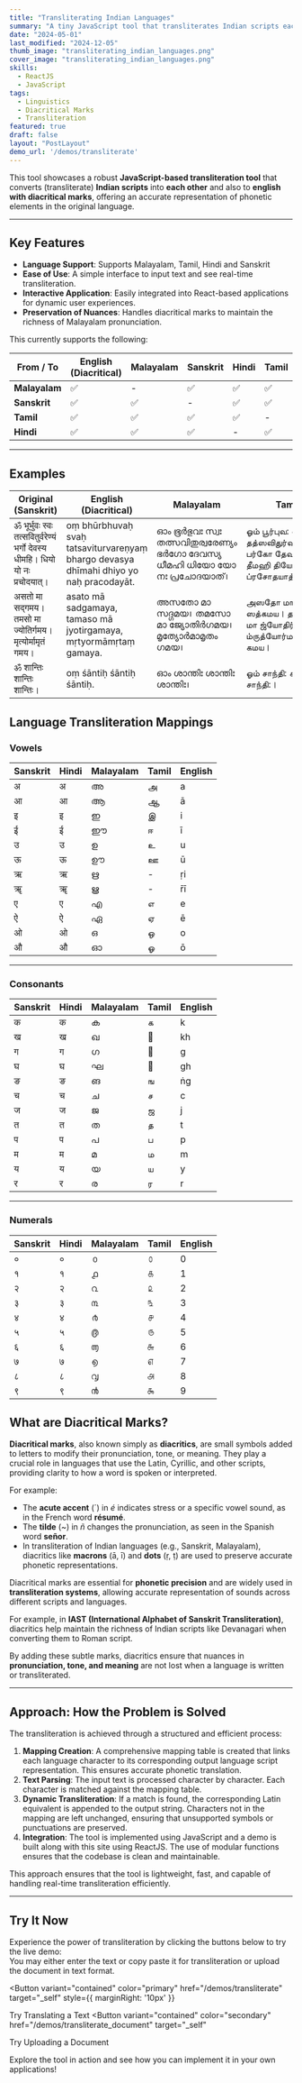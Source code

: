 ```yaml
---
title: "Transliterating Indian Languages"
summary: "A tiny JavaScript tool that transliterates Indian scripts each other and also into English with diacritical marks, preserving linguistic nuances and enabling seamless text interpretation."
date: "2024-05-01"
last_modified: "2024-12-05"
thumb_image: "transliterating_indian_languages.png"
cover_image: "transliterating_indian_languages.png"
skills:
  - ReactJS
  - JavaScript
tags:
  - Linguistics
  - Diacritical Marks
  - Transliteration
featured: true
draft: false
layout: "PostLayout"
demo_url: '/demos/transliterate'
---
```


This tool showcases a robust **JavaScript-based transliteration tool** that converts (transliterate) **Indian scripts** into **each other** and also to **english with diacritical marks**, offering an accurate representation of phonetic elements in the original language.

---

## Key Features

- **Language Support**: Supports Malayalam, Tamil, Hindi and Sanskrit
- **Ease of Use**: A simple interface to input text and see real-time transliteration.
- **Interactive Application**: Easily integrated into React-based applications for dynamic user experiences.
- **Preservation of Nuances**: Handles diacritical marks to maintain the richness of Malayalam pronunciation.

This currently supports the following:

| **From / To**            | **English (Diacritical)** | **Malayalam** | **Sanskrit** | **Hindi** | **Tamil** |
|---------------------------|--------------------------|---------------|-------------|-----------|-----------|
| **Malayalam**            | ✅                        | -             | ✅           | ✅         | ✅         |
| **Sanskrit**             | ✅                        | ✅            | -           | ✅         | ✅         |
| **Tamil**                | ✅                        | ✅            | ✅           | ✅         | -         |
| **Hindi**                | ✅                        | ✅            | ✅           | -         | ✅         |

---

## Examples

| **Original (Sanskrit)**                                | **English (Diacritical)**            | **Malayalam**                       | **Tamil**                          | **Hindi**                          |
|-------------------------------------------------------|--------------------------------------|------------------------------------|-----------------------------------|-----------------------------------|
| ॐ भूर्भुवः स्वः तत्सवितुर्वरेण्यं भर्गो देवस्य धीमहि। धियो यो नः प्रचोदयात्। | oṃ bhūrbhuvaḥ svaḥ tatsaviturvareṇyaṃ bhargo devasya dhīmahi dhiyo yo naḥ pracodayāt. | ഓം ഭൂർഭുവഃ സ്വഃ തത്സവിതുര്വരേണ്യം ഭർഗോ ദേവസ്യ ധീമഹി ധിയോ യോ നഃ പ്രചോദയാത്। | ஓம் பூர்புவ: ஸ்வ: தத்ஸவிதுர்வரேண்யம் பர்கோ தேவஸ்ய தீமஹி தியோ யோ ந: ப்ரசோதயாத்। | ओं भूर्भुवः स्वः तस्सवितुर्वरेण्यम् भर्गो देवस्य धीमहि धियो यो नः प्रचोदयात्। |
| असतो मा सद्गमय। तमसो मा ज्योतिर्गमय। मृत्योर्मामृतं गमय। | asato mā sadgamaya, tamaso mā jyotirgamaya, mṛtyormāmṛtaṃ gamaya. | അസതോ മാ സദ്ഗമയ। തമസോ മാ ജ്യോതിർഗമയ। മൃത്യോർമാമൃതം ഗമയ। | அஸதோ மா ஸத்கமய। தமஸோ மா ஜ்யோதிர்கமய। ம்ருத்யோர்மாம்ருதம் கமய। | असतो मा सद्गमय। तमसो मा ज्योतिर्गमय। मृत्योर्मामृतं गमय। |
| ॐ शान्तिः शान्तिः शान्तिः।                         | oṃ śāntiḥ śāntiḥ śāntiḥ.            | ഓം ശാന്തിഃ ശാന്തിഃ ശാന്തിഃ।           | ஓம் சாந்தி: சாந்தி: சாந்தி:।           | ओं शान्तिः शान्तिः शान्तिः।           |

## Language Transliteration Mappings

### Vowels
| **Sanskrit** | **Hindi** | **Malayalam** | **Tamil** | **English** |
|--------------|-----------|---------------|-----------|-------------|
| अ            | अ         | അ              | அ          | a           |
| आ            | आ         | ആ             | ஆ          | ā           |
| इ            | इ         | ഇ              | இ          | i           |
| ई            | ई         | ഈ             | ஈ          | ī           |
| उ            | उ         | ഉ              | உ          | u           |
| ऊ            | ऊ         | ഊ             | ஊ          | ū           |
| ऋ            | ऋ         | ഋ              | -          | ṛi          |
| ॠ            | ॠ         | ൠ             | -          | r̄ī          |
| ए            | ए         | എ              | எ          | e           |
| ऐ            | ऐ         | ഏ             | ஏ          | ē           |
| ओ            | ओ         | ഒ              | ஒ          | o           |
| औ            | औ         | ഓ             | ஓ          | ō           |

---

### Consonants
| **Sanskrit** | **Hindi** | **Malayalam** | **Tamil** | **English** |
|--------------|-----------|---------------|-----------|-------------|
| क            | क         | ക              | க          | k           |
| ख            | ख         | ഖ             | ஖          | kh          |
| ग            | ग         | ഗ              | ஗          | g           |
| घ            | घ         | ഘ             | ஘          | gh          |
| ङ            | ङ         | ങ              | ங          | ṅg          |
| च            | च         | ച              | ச          | c           |
| ज            | ज         | ജ              | ஜ          | j           |
| त            | त         | ത              | த          | t           |
| प            | प         | പ              | ப          | p           |
| म            | म         | മ              | ம          | m           |
| य            | य         | യ              | ய          | y           |
| र            | र         | ര              | ர          | r           |

---

### Numerals
| **Sanskrit** | **Hindi** | **Malayalam** | **Tamil** | **English** |
|--------------|-----------|---------------|-----------|-------------|
| ०            | ०         | ൦              | ௦          | 0           |
| १            | १         | ൧              | ௧          | 1           |
| २            | २         | ൨              | ௨          | 2           |
| ३            | ३         | ൩              | ௩          | 3           |
| ४            | ४         | ൪              | ௪          | 4           |
| ५            | ५         | ൫              | ௫          | 5           |
| ६            | ६         | ൬              | ௬          | 6           |
| ७            | ७         | ൭              | ௭          | 7           |
| ८            | ८         | ൮              | ௮          | 8           |
| ९            | ९         | ൯              | ௯          | 9           |


## What are Diacritical Marks?

**Diacritical marks**, also known simply as **diacritics**, are small symbols added to letters to modify their pronunciation, tone, or meaning. They play a crucial role in languages that use the Latin, Cyrillic, and other scripts, providing clarity to how a word is spoken or interpreted.

For example:

- The **acute accent** (´) in *é* indicates stress or a specific vowel sound, as in the French word **résumé**.  
- The **tilde** (~) in *ñ* changes the pronunciation, as seen in the Spanish word **señor**.  
- In transliteration of Indian languages (e.g., Sanskrit, Malayalam), diacritics like **macrons** (ā, ī) and **dots** (ṛ, ṭ) are used to preserve accurate phonetic representations.

Diacritical marks are essential for **phonetic precision** and are widely used in **transliteration systems**, allowing accurate representation of sounds across different scripts and languages. 

For example, in **IAST (International Alphabet of Sanskrit Transliteration)**, diacritics help maintain the richness of Indian scripts like Devanagari when converting them to Roman script.

By adding these subtle marks, diacritics ensure that nuances in **pronunciation, tone, and meaning** are not lost when a language is written or transliterated.

---

## Approach: How the Problem is Solved

The transliteration is achieved through a structured and efficient process:

1. **Mapping Creation**: A comprehensive mapping table is created that links each language character to its corresponding output language script representation. This ensures accurate phonetic translation.
2. **Text Parsing**: The input text is processed character by character. Each character is matched against the mapping table.
3. **Dynamic Transliteration**: If a match is found, the corresponding Latin equivalent is appended to the output string. Characters not in the mapping are left unchanged, ensuring that unsupported symbols or punctuations are preserved.
4. **Integration**: The tool is implemented using JavaScript and a demo is built along with this site using ReactJS. The use of modular functions ensures that the codebase is clean and maintainable.

This approach ensures that the tool is lightweight, fast, and capable of handling real-time transliteration efficiently.

---

## Try It Now

Experience the power of transliteration by clicking the buttons below to try the live demo:  
You may either enter the text or copy paste it for transliteration or upload the document in text format.


<Button 
  variant="contained" 
  color="primary" 
  href="/demos/transliterate" 
  target="_self" 
  style={{ marginRight: '10px' }}
>
  Try Translating a Text
</Button>
<Button 
  variant="contained" 
  color="secondary" 
  href="/demos/transliterate_document" 
  target="_self"
>
  Try Uploading a Document
</Button>

Explore the tool in action and see how you can implement it in your own applications!
